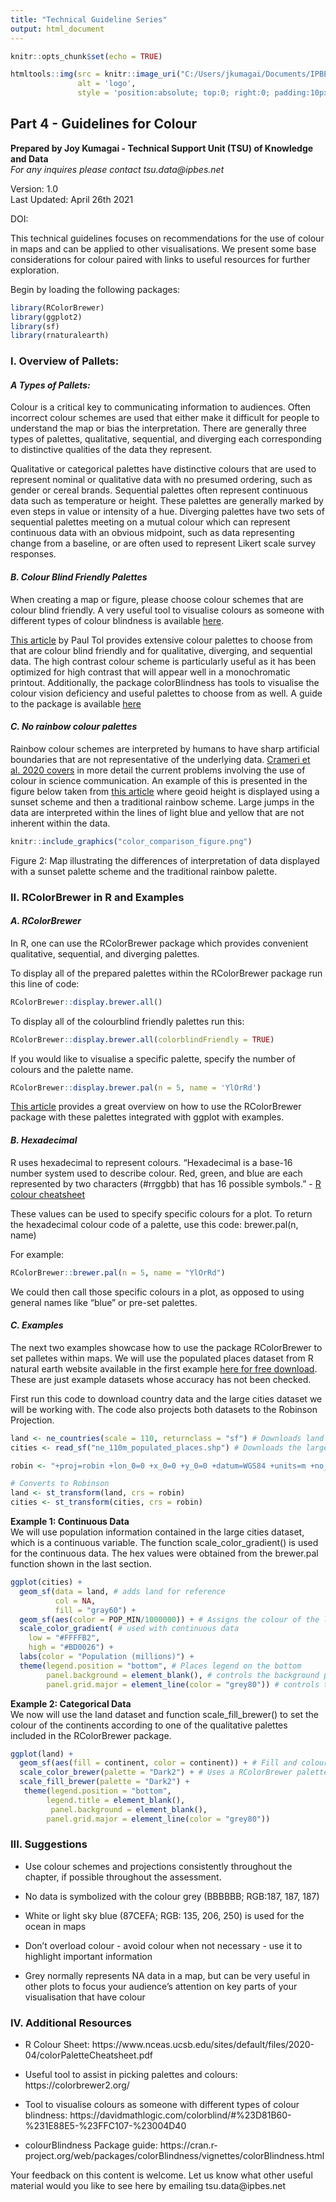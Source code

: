 ---
title: "Technical Guideline Series"
output: html_document
---

```{r setup, include=FALSE}
knitr::opts_chunk$set(echo = TRUE)
```

```{r, echo=FALSE}
htmltools::img(src = knitr::image_uri("C:/Users/jkumagai/Documents/IPBES/R/Geoinformatics/Technical Guidelines Series/CartographicGuidelines/logo2.png"), 
               alt = 'logo', 
               style = 'position:absolute; top:0; right:0; padding:10px; width: 600px; height: 135px;') 
```

## Part 4 - Guidelines for Colour
**Prepared by Joy Kumagai - Technical Support Unit (TSU) of Knowledge and Data**  
*For any inquires please contact tsu.data@ipbes.net*  

Version: 1.0  
Last Updated: April 26th 2021

DOI:    

This technical guidelines focuses on recommendations for the use of colour in maps and can be applied to other visualisations. We present some base considerations for colour paired with links to useful resources for further exploration.

Begin by loading the following packages:

```{r message = FALSE, warning=FALSE}
library(RColorBrewer)
library(ggplot2)
library(sf)
library(rnaturalearth)
```

### I. Overview of Pallets: 

#### *A Types of Pallets:* 

Colour is a critical key to communicating information to audiences. Often incorrect colour schemes are used that either make it difficult for people to understand the map or bias the interpretation. There are generally three types of palettes, qualitative, sequential, and diverging each corresponding to distinctive qualities of the data they represent.
  
Qualitative or categorical palettes have distinctive colours that are used to represent nominal or qualitative data with no presumed ordering, such as gender or cereal brands. Sequential palettes often represent continuous data such as temperature or height. These palettes are generally marked by even steps in value or intensity of a hue. Diverging palettes have two sets of sequential palettes meeting on a mutual colour which can represent continuous data with an obvious midpoint, such as data representing change from a baseline, or are often used to represent Likert scale survey responses.

#### *B. Colour Blind Friendly Palettes* 

When creating a map or figure, please choose colour schemes that are colour blind friendly. A very useful tool to visualise colours as someone with different types of colour blindness is available  [here](https://davidmathlogic.com/colorblind/#%23D81B60-%231E88E5-%23FFC107-%23004D40){target="_blank"}.  

[This article](https://personal.sron.nl/~pault/){target="_blank"} by Paul Tol provides extensive colour palettes to choose from that are colour blind friendly and for qualitative, diverging, and sequential data. The high contrast colour scheme is particularly useful as it has been optimized for high contrast that will appear well in a monochromatic printout. Additionally, the package colorBlindness has tools to visualise the colour vision deficiency and useful palettes to choose from as well. A guide to the package is available [here](https://cran.r-project.org/web/packages/colorBlindness/vignettes/colorBlindness.html){target="_blank"} 
 
#### *C. No rainbow colour palettes*  

Rainbow colour schemes are interpreted by humans to have sharp artificial boundaries that are not representative of the underlying data. [Crameri et al. 2020 covers](https://doi.org/10.1038/s41467-020-19160-7){target="_blank"} in more detail the current problems involving the use of colour in science communication. An example of this is presented in the figure below taken from [this article](https://personal.sron.nl/~pault/#){target="_blank"} where geoid height is displayed using a sunset scheme and then a traditional rainbow scheme. Large jumps in the data are interpreted within the lines of light blue and yellow that are not inherent within the data.

```{r echo = FALSE, out.width = "60%", fig.align = 'center'}
knitr::include_graphics("color_comparison_figure.png")
```  
  
Figure 2: Map illustrating the differences of interpretation of data displayed with a sunset palette scheme and the traditional rainbow palette.
  
 
### II. RColorBrewer in R and Examples

#### *A. RColorBrewer* 

In R, one can use the RColorBrewer package which provides convenient qualitative, sequential, and diverging palettes. 

To display all of the prepared palettes within the RColorBrewer package run this line of code: 
```{r, fig.height = 8, fig.align = 'center'}
RColorBrewer::display.brewer.all()
```
  
To display all of the colourblind friendly palettes run this:
```{r, fig.height = 7, fig.align = 'center'}
RColorBrewer::display.brewer.all(colorblindFriendly = TRUE)
```  

If you would like to visualise a specific palette, specify the number of colours and the palette name.   
```{r, fig.align = 'center'}
RColorBrewer::display.brewer.pal(n = 5, name = 'YlOrRd')
```

[This article](https://www.datanovia.com/en/blog/the-a-z-of-rcolorbrewer-palette/ ){target="_blank"} provides a great overview on how to use the RColorBrewer package with these palettes integrated with ggplot with examples. 


#### *B. Hexadecimal* 

R uses hexadecimal to represent colours. “Hexadecimal is a base-16 number system used to describe colour. Red, green, and blue are each represented by two characters (#rrggbb) that has 16 possible symbols.” - [R colour cheatsheet](https://www.nceas.ucsb.edu/sites/default/files/2020-04/colorPaletteCheatsheet.pdf){target="_blank"}

These values can be used to specify specific colours for a plot. To return the hexadecimal colour code of a palette, use this code: brewer.pal(n, name)

For example: 
```{r}
RColorBrewer::brewer.pal(n = 5, name = "YlOrRd")
```
We could then call those specific colours in a plot, as opposed to using general names like “blue” or pre-set palettes. 
  
  
#### *C. Examples* 

The next two examples showcase how to use the package RColorBrewer to set palletes within maps. We will use the populated places dataset from R natural earth website available in the first example [here for free download](https://www.naturalearthdata.com/downloads/110m-cultural-vectors/110m-populated-places/){target="_blank"}. These are just example datasets whose accuracy has not been checked.  
  
First run this code to download country data and the large cities dataset we will be working with. The code also projects both datasets to the Robinson Projection. 
```{r}
land <- ne_countries(scale = 110, returnclass = "sf") # Downloads land polygons 
cities <- read_sf("ne_110m_populated_places.shp") # Downloads the large cities points dataset

robin <- "+proj=robin +lon_0=0 +x_0=0 +y_0=0 +datum=WGS84 +units=m +no_defs"# Defines Projection 

# Converts to Robinson
land <- st_transform(land, crs = robin)
cities <- st_transform(cities, crs = robin)
```
  
**Example 1: Continuous Data**  
We will use population information contained in the large cities dataset, which is a continuous variable. The function scale_color_gradient() is used for the continuous data. The hex values were obtained from the brewer.pal function shown in the last section. 

```{r}
ggplot(cities) +
  geom_sf(data = land, # adds land for reference
          col = NA,
          fill = "gray60") +
  geom_sf(aes(color = POP_MIN/1000000)) + # Assigns the colour of the large cities to their minimum population size
  scale_color_gradient( # used with continuous data
    low = "#FFFFB2", 
    high = "#BD0026") +
  labs(color = "Population (millions)") +
  theme(legend.position = "bottom", # Places legend on the bottom 
        panel.background = element_blank(), # controls the background panel colour 
        panel.grid.major = element_line(color = "grey80")) # controls the grid line colour 
```
   
**Example 2: Categorical Data**  
We now will use the land dataset and function scale_fill_brewer() to set the colour of the continents according to one of the qualitative palettes included in the RColorBrewer package.

```{r}
ggplot(land) +
  geom_sf(aes(fill = continent, color = continent)) + # Fill and colour are the same to effective remove borders
  scale_color_brewer(palette = "Dark2") + # Uses a RColorBrewer palette
  scale_fill_brewer(palette = "Dark2") +
   theme(legend.position = "bottom", 
        legend.title = element_blank(),
         panel.background = element_blank(), 
        panel.grid.major = element_line(color = "grey80")) 
```
   

### III. Suggestions
* Use colour schemes and projections consistently throughout the chapter, if possible throughout the assessment.

* No data is symbolized with the colour grey (BBBBBB; RGB:187, 187, 187)

* White or light sky blue (87CEFA; RGB: 135, 206, 250) is used for the ocean in maps

* Don’t overload colour - avoid colour when not necessary - use it to highlight important information

* Grey normally represents NA data in a map, but can be very useful in other plots to focus your audience’s attention on key parts of your visualisation that have colour 

### IV. Additional Resources  
* R Colour Sheet: https://www.nceas.ucsb.edu/sites/default/files/2020-04/colorPaletteCheatsheet.pdf

* Useful tool to assist in picking palettes and colours: https://colorbrewer2.org/ 

* Tool to visualise colours as someone with different types of colour blindness: https://davidmathlogic.com/colorblind/#%23D81B60-%231E88E5-%23FFC107-%23004D40 

* colourBlindness Package guide: https://cran.r-project.org/web/packages/colorBlindness/vignettes/colorBlindness.html 

Your feedback on this content is welcome. Let us know what other useful material would you like to see here by emailing tsu.data@ipbes.net

